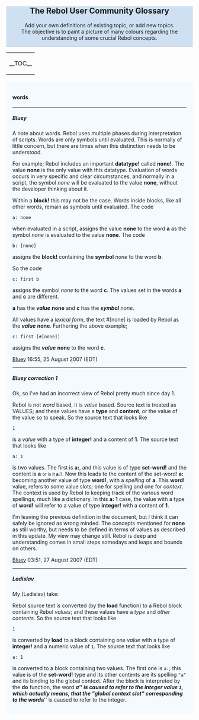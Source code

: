 <div style="background:#CEE0F2; text-align:center; border-bottom:1px #A3B1BF solid;">
== The Rebol User Community Glossary ==
Add your own definitions of existing topic, or add new topics.<br>
The objective is to paint a picture of many colours regarding the understanding of some crucial Rebol concepts.
</div>
{| style="background:#F5FAFF;" align="right"
| __TOC__
|}
<div style="background:#F5FAFF; padding:1.2em;">
<!-- Add a topic, or add to a topic.  Signed if you'd like, or not, your choice -->
==== words ====

<hr>
=====Bluey=====
{{hilight|This entry is not correct, but it is left here as an example of a rebol's changing view.  Update starts [[#bluey-update-1|below]].}}
A note about words.  Rebol uses multiple phases during interpretation of scripts.  Words are only symbols until
evaluated.  This is normally of little concern, but there are times when this distinction needs to be understood.

For example; Rebol includes an important '''datatype!''' called '''none!'''.  The value '''none''' is the only value with this datatype.  Evaluation of words occurs in very specific and clear circumstances, and normally in a script, the symbol ''none'' will be evaluated to the value '''none''', without the developer thinking about it.
 
Within a '''block!''' this may not be the case.  Words inside blocks, like all other words, remain as symbols until
evaluated.  The code

 a: none

when evaluated in a script, assigns the value '''none''' to the word '''a''' as the symbol ''none'' is evaluated to the value '''none'''.  The code

 b: [none]

assigns the '''block!''' containing the '''symbol''' ''none'' to the word '''b'''.

So the code

 c: first b

assigns the symbol ''none'' to the word '''c'''.  The values set in the words '''a''' and '''c''' are different.

'''a''' has the '''''value''''' '''none''' and '''c''' has the '''''symbol''''' ''none''.

All values have a ''lexical form'', the text #[none] is loaded by Rebol as the '''''value''''' '''none'''.
Furthering the above example;

 c: first [#[none]]

assigns the '''''value''''' '''none''' to the word '''c'''.

[[User:BTiffin|Bluey]] 16:55, 25 August 2007 (EDT)
<hr>
=====Bluey correction 1=====
<span id="bluey-update-1"></span>
{{hilight|Updated view}}
Ok, so I've had an incorrect view of Rebol pretty much since day 1.

Rebol is not ''word'' based, it is ''value'' based.  Source text is treated as VALUES; and these values have a '''type''' and '''content''', or the value of the value so to speak.  So the source text that looks like

 1

is a ''value'' with a type of '''integer!''' and a content of '''1'''.  The source text that looks like

 a: 1

is two values.  The first is '''a:''', and this value is of type '''set-word!''' and the content is '''a''' <small>or is it '''a:'''?</small>.  Now this leads to the content of the set-word! '''a:''' becoming another value of type '''word!''', with a ''spelling'' of '''a'''.  This '''word!''' value, refers to some value slots; one for spelling and one for ''context''.  The context is used by Rebol to keeping track of the various word spellings, much like a dictionary.  In this '''a: 1''' case, the value with a type of '''word!''' will refer to a value of type '''integer!''' with a content of '''1'''.

I'm leaving the previous definition in the document, but I think it can safely be ignored as wrong minded.  The concepts mentioned for '''none''' as still worthy, but needs to be defined in terms of values as described in this update.  My view may change still.  Rebol is deep and understanding comes in small steps somedays and leaps and bounds on others.

{{hilight|It's all part of the reason for the '''rebols view''' page.  To correct the misconceptions}}
[[User:BTiffin|Bluey]] 03:51, 27 August 2007 (EDT) 
<hr>
=====Ladislav=====
My (Ladislav) take:

Rebol source text is converted (by the '''load''' function) to a Rebol block containing Rebol ''values''; and these values have a ''type'' and ''other contents''.  So the source text that looks like

 1

is converted by '''load''' to a block containing one ''value'' with a type of '''integer!''' and a numeric value of <tt>1</tt>. The source text that looks like

 a: 1

is converted to a block containing two values. The first one is <tt>a:</tt>; this value is of the '''set-word!''' type and its other contents are its spelling <tt>"a"</tt> and its binding to the global context. After the block is interpreted by the '''do''' function, the word '''''a''''' is caused to refer to the integer value <tt>1</tt>, which actually means, that the "global context slot" corresponding to the word '''''a''''' is caused to refer to the integer.

<!-- Ending div for all the entries -->
</div>